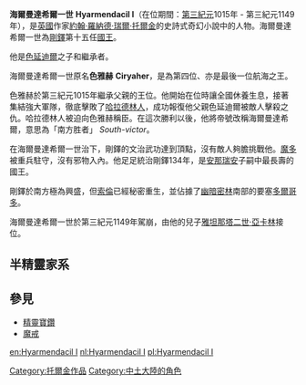 '''海爾曼達希爾一世''' '''Hyarmendacil I'''（在位期間：[[第三紀元|第三紀元]]1015年 - 第三紀元1149年），是[[英國|英國]]作家[[約翰·羅納德·瑞爾·托爾金|約翰·羅納德·瑞爾·托爾金]]的史詩式奇幻小說中的人物。海爾曼達希爾一世為[[剛鐸|剛鐸]]第十五任[[剛鐸國王|國王]]。

他是[[色延迪爾|色延迪爾]]之子和繼承者。

海爾曼達希爾一世原名'''色雅赫''' '''Ciryaher'''，是為第四位、亦是最後一位航海之王。

色雅赫於第三紀元1015年繼承父親的王位。他開始在位時讓全國休養生息，接著集結強大軍隊，徹底擊敗了[[哈拉德林人|哈拉德林人]]，成功報復他父親色延迪爾被敵人擊殺之仇。哈拉德林人被迫向色雅赫稱臣。在這次勝利以後，他將帝號改稱海爾曼達希爾，意思為「南方胜者」 ''South-victor''。

在海爾曼達希爾一世治下，剛鐸的文治武功達到頂點，沒有敵人夠膽挑戰他。[[魔多|魔多]]被重兵駐守，沒有邪物入內。他足足統治剛鐸134年，是[[安那瑞安|安那瑞安]]子嗣中最長壽的國王。

剛鐸於南方極為興盛，但[[索倫|索倫]]已經秘密重生，並佔據了[[幽暗密林|幽暗密林]]南部的要塞[[多爾哥多|多爾哥多]]。

海爾曼達希爾一世於第三紀元1149年駕崩，由他的兒子[[雅坦那塔二世·亞卡林|雅坦那塔二世·亞卡林]]接位。

==半精靈家系==

{{半精靈家系}}

==參見==

*[[精靈寶鑽|精靈寶鑽]]
*[[魔戒|魔戒]]

{{剛鐸國王|[[色延迪爾|色延迪爾]]|[[雅坦那塔二世·亞卡林|雅坦那塔二世]]|}}

[[Category:托爾金作品|Category:托爾金作品]]
[[Category:中土大陸的角色|Category:中土大陸的角色]]

[[en:Hyarmendacil_I|en:Hyarmendacil I]]
[[nl:Hyarmendacil_I|nl:Hyarmendacil I]]
[[pl:Hyarmendacil_I|pl:Hyarmendacil I]]